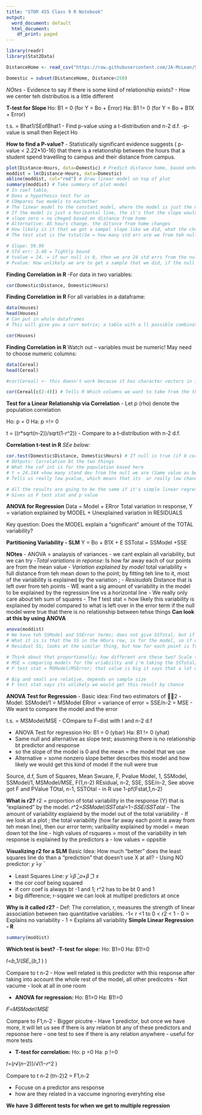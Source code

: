 ```yaml
---
title: "STOR 455 Class 9 R Notebook"
output:
  word_document: default
  html_document:
    df_print: paged
---
```


```r
library(readr)
library(Stat2Data)

DistanceHome <- read_csv("https://raw.githubusercontent.com/JA-McLean/STOR455/master/data/DistanceHome.csv")

Domestic = subset(DistanceHome, Distance<250)
```
*NOtes* 
- Evidence to say if there is some kind of relationship exists? 
- How we center teh distributios is a little different 

__T-test for Slope __
Ho: B1 = 0 (for Y = Bo + Error)
Ha: B1 != 0 (for Y = Bo + B1X + Error)

t.s. = Bhat1/SEofBhat1
- Find p-value using a t-distribution and n-2 d.f.
-p-value is small then Reject Ho

__How to find a P-value?__
- Statistically significant evidence suggests ( p-value < 2.22*10-16) that there is a relationship between the hours that a student spend travelling to campus and their distance from campus.

```r
plot(Distance~Hours, data=Domestic) # Predict distance home, based onhow many hours it takes to get there 
moddist = lm(Distance~Hours, data=Domestic)
abline(moddist, col="red") # Draw linear model on top of plot 
summary(moddist) # Take summary of plot model 
# In coef table, 
# Does a hypothesis test for us 
# COmpares two models to eachother 
# The linear model to the constant model, where the model is just the mean 
# If the model is just a horizontal line, the it's that the slope would be zero
# slope zero = no cheged based on distance from home 
# Alternative: AS hours change, the ditsnce from home changes 
# How likely is it that we get a sampel slope like we did, what the chance we would get what we did 
# The test stat is the tstat/Se = how many std err are we from teh null; how unlikely is it that we get the thing that we did 

# Slope: 59.99
# STd err: 2.48 = Tightly bound 
# tvalue = 24. = if our null is 0, then we are 24 std errs from the null hyp of 0; thats unlikely to happen by chance 
# Pvalue: How unlikely we are to get a sample that we did, if the null is true; and we have a really low pvalue for this, which means that it is not likely we would get the null hypothesis 
```

__Finding Correlation in R__
-For data in two variables:
```r
cor(Domestic$Distance, Domestic$Hours)
```

__Finding Correlation in R__
For all variables in a dataframe:
```r
data(Houses)
head(Houses)
# Can put in whole dataframes 
# This will give you a corr matrix; a table with a ll possible combination snad the correlations for those variables 

cor(Houses)
```

__Finding Correlation in R__
Watch out – variables must be numeric!
May need to choose numeric columns:
```r
data(Cereal)
head(Cereal)

#cor(Cereal) <- this doesn't work because it has character vectors in it 

cor(Cereal[c(2:4)]) # Tells R Which columns we want to take from the thing 
```
__Test for a Linear Relationship via Correlation__ 
- Let p (rho) denote the population correlation

Ho: p = 0 
Ha: p =!= 0 

t = ((r*sqrt(n-2))/sqrt(1-r^2))
- Compare to a t-distribution with n-2 d.f.

__Correlation t-test in R__
*SEe below:* 
```r
cor.test(Domestic$Distance, Domestic$Hours) # If null is true (if 0 correlation) how likely is it that we have a sample with this strong correlation? That's what this will tell you 
# OUtputs: Correlation bt the two things 
# What the cof int is for the population based here 
# t = 24.144 =how many stand dev from the null we are (Same value as before for test for slope)
# Tells us really low pvalue, which means that its  ar really low chance we could get this result by chance 

# All the results are going to be the same if it's simple linear regression 
# Gives us F test stat and p value 
```

__ANOVA for Regression__
Data = Model + ERror 
Total variation in response, Y = variation explained by MODEL + Unexplained variation in RESIDUALS 

Key question:  Does the MODEL explain a “significant” amount of the TOTAL variability?

__Partitioning Variability - SLM__
Y = Bo + B1X + E
SSTotal = SSModel +SSE

**NOtes** 
- ANOVA = analaysis of variances 
- we cant explain all variability, but we can try 
-*Total variations in reponse:* Is how far away each of our points are from the mean value
- *Variation explained by model* total variability = full distance from teh mean down to the point; by fitting teh line to it, most of the variability is explained by the variation ;
- *Resisudals* Distance that is left over from teh points 
- WE want a sig amount of variability in the model to be explained by the regression line vs a horizontal line 
- We really only care about teh sum of squares 
- The f test stat = how likely this variability is explained by model compared to what is left over in the error term if the null model were true that there is no relationship between tehse things **Can look at this by using ANOVA** 

```r
anova(moddist)
# We have teh SSModel and SSError terms; does not give SSTotal, but if we add teh two, we could get that 
# What it is is that the SS in the HOurs row, is for the model, so if we had the line going back; how far away for each point the line is for that value away from teh mean of that value; how much variability is explained by the model and all squared and summed together 
# Residual SS; looks at the similar thing, but how far each point is from the line squared and summing them totgether 

# Think about that proportionally; how different are these two? Scale them by df.
# MSE = comparing models for the vriabiilty and i'm taking the SSTotal/df.  Hours df = 1, and residual df = 52 (which is 54-2)
# F test stat = MSModel/MSError; that value is big it says that a lot of variability is explained by the model; when that value is small, it's saying not so much varibility is being explained by the model 

# Big and small are relative, depends on sample size 
# F test stat says its unlikely we would get this result by chance 
```

__ANOVA Test for Regression__
- Basic idea: Find two estimators of 2
- Model: SSModel/1 = MSModel 
ERror = variance of error = SSE/n-2 = MSE
- We want to compare the model and the error 

t.s. = MSModel/MSE
- COmpare to F-dist with I and n-2 d.f 

- ANOVA Test for regression 
Ho: B1 = 0 (ybar)
Ha: B1 != 0 (yhat)
- Same null and alternative as slope test; asusming there is no relationship bt predictor and response 
- so the slope of the model is 0 and the mean = the model that we use 
- Alternative = some nonzero slope better descrbes this model and how likely we would get this kind of model if the null were true 

Source, d.f, Sum of Squares, Mean Swuare, F, Pvalue 
Model, 1, SSModel, SSModel/1, MSModel/MSE, F(1,n-2)
REsidual, n-2, SSE, SSE/n-2, See above got F and PValue 
TOtal, n-1, SSTOtal 
- in R use   1-pf(Fstat,1,n-2)


__What is r2?__
r2 = proportion of total variability in the response (Y) that is “explained” by the model.
𝑟^2=𝑆𝑆𝑀𝑜𝑑𝑒𝑙/𝑆𝑆𝑇𝑜𝑡𝑎𝑙=1−𝑆𝑆𝐸/𝑆𝑆𝑇𝑜𝑡𝑎𝑙
- The amount of variability explaiend by the model out of the total variability 
- If we look at a plot ; the total variability (how far away each point is away from teh mean line), then our error term; varibaility explained by model = mean down tot the line 
- high values of rsquares = most of the variability in teh response is explained by the predictors a
- low values = oppsitie 

__Visualizing  r2 for a SLM__
Basic Idea: How much “better” does the least squares line do than a “prediction” that doesn’t use X at all?
- Using NO predictor: 𝑦 ̂=𝑦 ̄

- Least Squares Line: 𝑦 ̂=𝛽 ̂_𝑜+𝛽 ̂_1 𝑥
- the cor coof being squared 
- if corr coef is always bt -1 and 1; r^2 has to be bt 0 and 1 
- big difference; r-sqqare we can look at multipel predictors at once 

__Why is it called r2?__
- Def:  The correlation, r, measures the strength of linear association between two quantitative variables.
-1< r <1 to  0 < r2 < 1
- 0 = Explains no variability
- 1 = Explains all variability
__Simple Linear Regression - R__
```r
summary(moddist)
```

__Which test is best?__ 
-**T-test for slope:**
Ho: B1=0
Ha: B1!=0

𝑡=𝑏_1/(𝑆𝐸_(𝑏_1 ) )

Compare to t n-2
- How well related is this predictor with this response after taking into account the whole rest of the model, all other predicotrs 
- Not vacume 
- look at all in one room 

- **ANOVA for regression:**
Ho: B1=0
Ha: B1!=0

𝐹=𝑀𝑆𝑀𝑜𝑑𝑒𝑙/𝑀𝑆𝐸

Compare to F1,n-2 
- Bigger picutre 
- Have 1 predictor, but once we have more, it will let us see if there is any relation bt any of these predictors and repsonse here 
- one test to see if there is any relation anywhere 
- useful for more tests 

- **T-test for correlation:**
Ho: p =0
Ha: p !=0

𝑡=(𝑟√(𝑛−2))/√(1−𝑟^2 )

Compare to t n-2 
(tn-2)2 = F1,n-2

- Focuse on a predictor ans response 
- how are they related in a vaccume ingnoring everyhting else 


**We have 3 different tests for when we get to multiple regression** 

